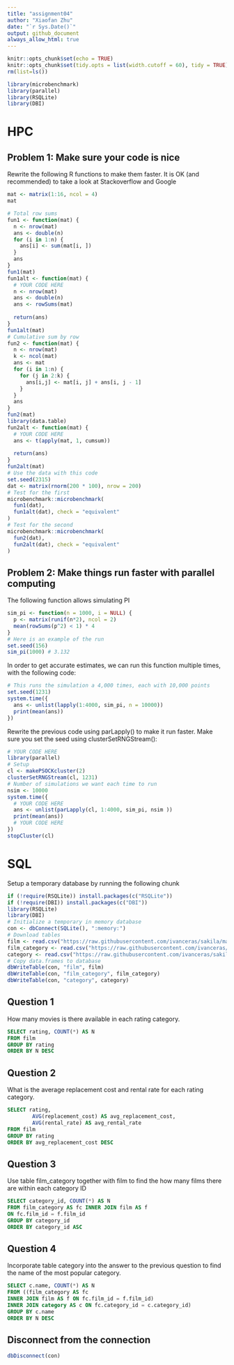 ```yaml
---
title: "assignment04"
author: "Xiaofan Zhu"
date: "`r Sys.Date()`"
output: github_document
always_allow_html: true
---
```


```r
knitr::opts_chunk$set(echo = TRUE)
knitr::opts_chunk$set(tidy.opts = list(width.cutoff = 60), tidy = TRUE)
rm(list=ls())
```

```r
library(microbenchmark)
library(parallel)
library(RSQLite)
library(DBI)
```

# HPC

## Problem 1: Make sure your code is nice
Rewrite the following R functions to make them faster. It is OK (and recommended) to take a look at Stackoverflow and Google

```r
mat <- matrix(1:16, ncol = 4)
mat
```

```r
# Total row sums
fun1 <- function(mat) {
  n <- nrow(mat)
  ans <- double(n) 
  for (i in 1:n) {
    ans[i] <- sum(mat[i, ])
  }
  ans
}
fun1(mat)
fun1alt <- function(mat) {
  # YOUR CODE HERE
  n <- nrow(mat)
  ans <- double(n)
  ans <- rowSums(mat)
  
  return(ans)
}
fun1alt(mat)
# Cumulative sum by row
fun2 <- function(mat) {
  n <- nrow(mat)
  k <- ncol(mat)
  ans <- mat
  for (i in 1:n) {
    for (j in 2:k) {
      ans[i,j] <- mat[i, j] + ans[i, j - 1]
    }
  }
  ans
}
fun2(mat)
library(data.table)
fun2alt <- function(mat) {
  # YOUR CODE HERE
  ans <- t(apply(mat, 1, cumsum))
  
  return(ans)
}
fun2alt(mat)
# Use the data with this code
set.seed(2315)
dat <- matrix(rnorm(200 * 100), nrow = 200)
# Test for the first
microbenchmark::microbenchmark(
  fun1(dat),
  fun1alt(dat), check = "equivalent"
)
# Test for the second
microbenchmark::microbenchmark(
  fun2(dat),
  fun2alt(dat), check = "equivalent"
)
```

## Problem 2: Make things run faster with parallel computing
The following function allows simulating PI

```r
sim_pi <- function(n = 1000, i = NULL) {
  p <- matrix(runif(n*2), ncol = 2)
  mean(rowSums(p^2) < 1) * 4
}
# Here is an example of the run
set.seed(156)
sim_pi(1000) # 3.132
```

In order to get accurate estimates, we can run this function multiple times, with the following code:

```r
# This runs the simulation a 4,000 times, each with 10,000 points
set.seed(1231)
system.time({
  ans <- unlist(lapply(1:4000, sim_pi, n = 10000))
  print(mean(ans))
})
```

Rewrite the previous code using parLapply() to make it run faster. Make sure you set the seed using clusterSetRNGStream():

```r
# YOUR CODE HERE
library(parallel)
# Setup
cl <- makePSOCKcluster(2)  
clusterSetRNGStream(cl, 1231)
# Number of simulations we want each time to run
nsim <- 10000
system.time({
  # YOUR CODE HERE
  ans <- unlist(parLapply(cl, 1:4000, sim_pi, nsim ))
  print(mean(ans))
  # YOUR CODE HERE
})
stopCluster(cl)
```

# SQL
Setup a temporary database by running the following chunk

```r
if (!require(RSQLite)) install.packages(c("RSQLite"))
if (!require(DBI)) install.packages(c("DBI"))
library(RSQLite)
library(DBI)
# Initialize a temporary in memory database
con <- dbConnect(SQLite(), ":memory:")
# Download tables
film <- read.csv("https://raw.githubusercontent.com/ivanceras/sakila/master/csv-sakila-db/film.csv")
film_category <- read.csv("https://raw.githubusercontent.com/ivanceras/sakila/master/csv-sakila-db/film_category.csv")
category <- read.csv("https://raw.githubusercontent.com/ivanceras/sakila/master/csv-sakila-db/category.csv")
# Copy data.frames to database
dbWriteTable(con, "film", film)
dbWriteTable(con, "film_category", film_category)
dbWriteTable(con, "category", category)
```

## Question 1
How many movies is there available in each rating category.

```sql
SELECT rating, COUNT(*) AS N
FROM film
GROUP BY rating
ORDER BY N DESC
```


## Question 2
What is the average replacement cost and rental rate for each rating category.

```sql
SELECT rating, 
        AVG(replacement_cost) AS avg_replacement_cost,
        AVG(rental_rate) AS avg_rental_rate
FROM film
GROUP BY rating
ORDER BY avg_replacement_cost DESC
```

## Question 3
Use table film_category together with film to find the how many films there are within each category ID

```sql
SELECT category_id, COUNT(*) AS N
FROM film_category AS fc INNER JOIN film AS f
ON fc.film_id = f.film_id
GROUP BY category_id
ORDER BY category_id ASC
```

## Question 4
Incorporate table category into the answer to the previous question to find the name of the most popular category.

```sql
SELECT c.name, COUNT(*) AS N
FROM ((film_category AS fc
INNER JOIN film AS f ON fc.film_id = f.film_id)
INNER JOIN category AS c ON fc.category_id = c.category_id)
GROUP BY c.name
ORDER BY N DESC
```

## Disconnect from the connection
```r
dbDisconnect(con) 
```

